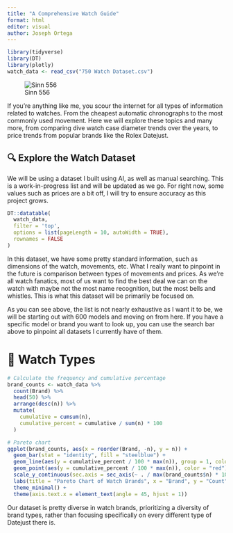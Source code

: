 ```yaml
---
title: "A Comprehensive Watch Guide"
format: html
editor: visual
author: Joseph Ortega
---
```


```r
library(tidyverse)
library(DT)
library(plotly)
watch_data <- read_csv("750 Watch Dataset.csv")
```

![Sinn 556](images/Sinn%20556.jpg)

If you're anything like me, you scour the internet for all types of information related to watches. From the cheapest automatic chronographs to the most commonly used movement. Here we will explore these topics and many more, from comparing dive watch case diameter trends over the years, to price trends from popular brands like the Rolex Datejust.

## 🔍 Explore the Watch Dataset

We will be using a dataset I built using AI, as well as manual searching. This is a work-in-progress list and will be updated as we go. For right now, some values such as prices are a bit off, I will try to ensure accuracy as this project grows.

```r
DT::datatable(
  watch_data,
  filter = 'top',
  options = list(pageLength = 10, autoWidth = TRUE),
  rownames = FALSE
)
```

In this dataset, we have some pretty standard information, such as dimensions of the watch, movements, etc. What I really want to pinpoint in the future is comparison between types of movements and prices. As we're all watch fanatics, most of us want to find the best deal we can on the watch with maybe not the most name recognition, but the most bells and whistles. This is what this dataset will be primarily be focused on.

As you can see above, the list is not nearly exhaustive as I want it to be, we will be starting out with 600 models and moving on from here. If you have a specific model or brand you want to look up, you can use the search bar above to pinpoint all datasets I currently have of them.

# 🧭 Watch Types

```r
# Calculate the frequency and cumulative percentage
brand_counts <- watch_data %>%
  count(Brand) %>%
  head(50) %>%
  arrange(desc(n)) %>%
  mutate(
    cumulative = cumsum(n),
    cumulative_percent = cumulative / sum(n) * 100
  )

# Pareto chart
ggplot(brand_counts, aes(x = reorder(Brand, -n), y = n)) +
  geom_bar(stat = "identity", fill = "steelblue") +
  geom_line(aes(y = cumulative_percent / 100 * max(n)), group = 1, color = "red", linewidth = 1) +
  geom_point(aes(y = cumulative_percent / 100 * max(n)), color = "red") +
  scale_y_continuous(sec.axis = sec_axis(~ . / max(brand_counts$n) * 100, name = "Cumulative Percentage")) +
  labs(title = "Pareto Chart of Watch Brands", x = "Brand", y = "Count") +
  theme_minimal() +
  theme(axis.text.x = element_text(angle = 45, hjust = 1))
```

Our dataset is pretty diverse in watch brands, prioritizing a diversity of brand types, rather than focusing specifically on every different type of Datejust there is.
